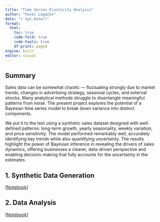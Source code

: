 ```yaml
---
title: "Time Series Elasticity Analysis"
author: "Pavel Logačev"
date: "r Sys.Date()"
format:
  html:
    toc: true
    code-fold: true
    code-tools: true
    df-print: paged
engine: knitr
editor: visual
---
```


## Summary

Sales data can be somewhat chaotic — fluctuating strongly due to market trends, changes in advertising strategy, seasonal cycles, and external shocks. Many analytical methods struggle to disentangle meaningful patterns from noise. The present project explores the potential of a Bayesian time series model to break down variance into distinct components.

We put it to the test using a synthetic sales dataset designed with well-defined patterns: long-term growth, yearly seasonality, weekly variation, and price sensitivity. The model performed remarkably well, accurately identifying key trends while also quantifying uncertainty. The results highlight the power of Bayesian inference in revealing the drivers of sales dynamics, offering businesses a clearer, data-driven perspective and enabling decision-making that fully accounts for the uncertainty in the estimates.

## 1. Synthetic Data Generation
[[Notebook](./ts_1_synthetic_data.md)]

## 2. Data Analysis
[[Notebook](./ts_2_analysis.md)]
